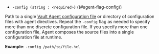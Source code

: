 - `-config (string : <required>)` ((#agent-flag-config))


Path to a single
[Vault Agent configuration file](/vault/docs/agent-and-proxy/agent#configuration-file-options)
or directory of configuration files with agent directives. Repeat the `-config`
flag as needed to specify more than one discrete configuration file. If you
specify more than one configuration file, Agent composes the source files into
a single configuration file at runtime.

**Example**: `-config /path/to/file.hcl`
